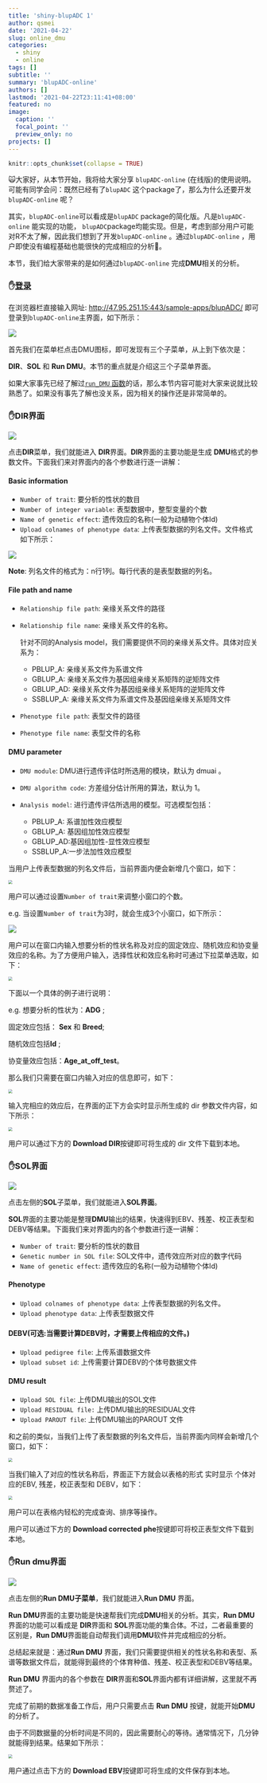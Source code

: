 ```yaml
---
title: 'shiny-blupADC 1' 
author: qsmei
date: '2021-04-22'
slug: online_dmu
categories:
  - shiny
  - online
tags: []
subtitle: ''
summary: 'blupADC-online'
authors: []
lastmod: '2021-04-22T23:11:41+08:00'
featured: no
image:
  caption: ''
  focal_point: ''
  preview_only: no
projects: []
---
```


```r
knitr::opts_chunk$set(collapse = TRUE)
```

🙀大家好，从本节开始，我将给大家分享 `blupADC-online` (在线版)的使用说明。可能有同学会问：既然已经有了`blupADC` 这个package了，那么为什么还要开发`blupADC-online` 呢？

其实，`blupADC-online`可以看成是`blupADC` package的简化版。凡是`blupADC-online` 能实现的功能， `blupADC`package均能实现。但是，考虑到部分用户可能对R不太了解，因此我们想到了开发`blupADC-online` 。通过`blupADC-online` ，用户即使没有编程基础也能很快的完成相应的分析💯。

本节，我们给大家带来的是如何通过`blupADC-online` 完成**DMU**相关的分析。

### ✋[登录](http://47.95.251.15:443/sample-apps/blupADC/)

在浏览器栏直接输入网址: <http://47.95.251.15:443/sample-apps/blupADC/> 即可登录到`blupADC-online`主界面，如下所示：

![](https://qsmei-markdown.oss-cn-shanghai.aliyuncs.com/markdown-img/20210423090310.png)

首先我们在菜单栏点击DMU图标，即可发现有三个子菜单，从上到下依次是：

**DIR**、**SOL** 和 **Run DMU**。本节的重点就是介绍这三个子菜单界面。

如果大家事先已经了解过[`run_DMU` 函数](https://qsmei.netlify.app/post/2021-04-20-r-package-blup-adc-run-dmu/run_dmu/)的话，那么本节内容可能对大家来说就比较熟悉了。如果没有事先了解也没关系，因为相关的操作还是非常简单的。

### ✋DIR界面

![](https://qsmei-markdown.oss-cn-shanghai.aliyuncs.com/markdown-img/20210423091906.png)

点击**DIR**菜单，我们就能进入 **DIR**界面。**DIR**界面的主要功能是生成 **DMU**格式的参数文件。下面我们来对界面内的各个参数进行逐一讲解：

#### Basic information

-   `Number of trait`: 要分析的性状的数目
-   `Number of integer variable`: 表型数据中，整型变量的个数
-   `Name of genetic effect`: 遗传效应的名称(一般为动植物个体Id)
-   `Upload colnames of phenotype data`: 上传表型数据的列名文件。文件格式如下所示：

![](https://qsmei-markdown.oss-cn-shanghai.aliyuncs.com/markdown-img/20210423093222.png)

**Note**: 列名文件的格式为：n行1列。每行代表的是表型数据的列名。

#### File path and name

-   `Relationship file path`: 亲缘关系文件的路径

-   `Relationship file name`: 亲缘关系文件的名称。

    针对不同的Analysis model，我们需要提供不同的亲缘关系文件。具体对应关系为：

    -   PBLUP_A: 亲缘关系文件为系谱文件
    -   GBLUP_A: 亲缘关系文件为基因组亲缘关系矩阵的逆矩阵文件
    -   GBLUP_AD: 亲缘关系文件为基因组亲缘关系矩阵的逆矩阵文件
    -   SSBLUP_A: 亲缘关系文件为系谱文件及基因组亲缘关系矩阵文件

-   `Phenotype file path`: 表型文件的路径

-   `Phenotype file name`: 表型文件的名称

#### DMU parameter

-   `DMU module`: DMU进行遗传评估时所选用的模块，默认为 dmuai 。

-   `DMU algorithm code`: 方差组分估计所用的算法，默认为 1。

-   `Analysis model`: 进行遗传评估所选用的模型。可选模型包括：

    -   PBLUP_A: 系谱加性效应模型
    -   GBLUP_A: 基因组加性效应模型
    -   GBLUP_AD:基因组加性-显性效应模型
    -   SSBLUP_A:一步法加性效应模型

当用户上传表型数据的列名文件后，当前界面内便会新增几个窗口，如下：

<img src="https://qsmei-markdown.oss-cn-shanghai.aliyuncs.com/markdown-img/20210423095607.png" style="zoom:50%;"/>

用户可以通过设置`Number of trait`来调整小窗口的个数。

e.g. 当设置`Number of trait`为3时，就会生成3个小窗口，如下所示：

![](https://qsmei-markdown.oss-cn-shanghai.aliyuncs.com/markdown-img/20210423095826.png)

用户可以在窗口内输入想要分析的性状名称及对应的固定效应、随机效应和协变量效应的名称。为了方便用户输入，选择性状和效应名称时可通过下拉菜单选取，如下：

<img src="https://qsmei-markdown.oss-cn-shanghai.aliyuncs.com/markdown-img/20210423100809.png" style="zoom:50%;"/>

下面以一个具体的例子进行说明：

e.g. 想要分析的性状为：**ADG** ;

固定效应包括： **Sex** 和 **Breed**;

随机效应包括**Id** ;

协变量效应包括：**Age_at_off_test**。

那么我们只需要在窗口内输入对应的信息即可，如下：

<img src="https://qsmei-markdown.oss-cn-shanghai.aliyuncs.com/markdown-img/20210423101319.png" style="zoom:50%;"/>

输入完相应的效应后，在界面的正下方会实时显示所生成的 dir 参数文件内容，如下所示：

<img src="https://qsmei-markdown.oss-cn-shanghai.aliyuncs.com/markdown-img/20210423102004.png" style="zoom:50%;"/>

用户可以通过下方的 **Download DIR**按键即可将生成的 dir 文件下载到本地。

### ✋SOL界面

![](https://qsmei-markdown.oss-cn-shanghai.aliyuncs.com/markdown-img/20210423102855.png)

点击左侧的**SOL**子菜单，我们就能进入**SOL界面**。

**SOL**界面的主要功能是整理**DMU**输出的结果，快速得到EBV、残差、校正表型和DEBV等结果。下面我们来对界面内的各个参数进行逐一讲解：

-   `Number of trait`: 要分析的性状的数目
-   `Genetic number in SOL file`: SOL文件中，遗传效应所对应的数字代码
-   `Name of genetic effect`: 遗传效应的名称(一般为动植物个体Id)

#### Phenotype

-   `Upload colnames of phenotype data`: 上传表型数据的列名文件。
-   `Upload phenotype data`: 上传表型数据文件

#### DEBV(可选:当需要计算DEBV时，才需要上传相应的文件。)

-   `Upload pedigree file`: 上传系谱数据文件
-   `Upload subset id`: 上传需要计算DEBV的个体号数据文件

#### DMU result

-   `Upload SOL file`: 上传DMU输出的SOL文件
-   `Upload RESIDUAL file:` 上传DMU输出的RESIDUAL文件
-   `Upload PAROUT file`: 上传DMU输出的PAROUT 文件

和之前的类似，当我们上传了表型数据的列名文件后，当前界面内同样会新增几个窗口，如下：

<img src="https://qsmei-markdown.oss-cn-shanghai.aliyuncs.com/markdown-img/20210423104324.png" style="zoom:50%;"/>

当我们输入了对应的性状名称后，界面正下方就会以表格的形式 实时显示 个体对应的EBV, 残差，校正表型和 DEBV，如下：

<img src="https://qsmei-markdown.oss-cn-shanghai.aliyuncs.com/markdown-img/20210423104550.png" style="zoom:50%;"/>

用户可以在表格内轻松的完成查询、排序等操作。

用户可以通过下方的 **Download corrected phe**按键即可将校正表型文件下载到本地。

### ✋Run dmu界面

![](https://qsmei-markdown.oss-cn-shanghai.aliyuncs.com/markdown-img/20210423104934.png)

点击左侧的**Run DMU子菜单**，我们就能进入**Run DMU** 界面。

**Run DMU**界面的主要功能是快速帮我们完成**DMU**相关的分析。其实，**Run DMU**界面的功能可以看成是 **DIR**界面和 **SOL**界面功能的集合体。不过，二者最重要的区别是，**Run DMU**界面能自动帮我们调用**DMU**软件并完成相应的分析。

总结起来就是：通过**Run DMU** 界面，我们只需要提供相关的性状名称和表型、系谱等数据文件后，就能得到最终的个体育种值、残差、校正表型和DEBV等结果。

**Run DMU** 界面内的各个参数在 **DIR**界面和**SOL**界面内都有详细讲解，这里就不再赘述了。

完成了前期的数据准备工作后，用户只需要点击 **Run DMU** 按键，就能开始**DMU**的分析了。

由于不同数据量的分析时间是不同的，因此需要耐心的等待。通常情况下，几分钟就能得到结果。结果如下所示：

<img src="https://qsmei-markdown.oss-cn-shanghai.aliyuncs.com/markdown-img/20210423111116.png" style="zoom:50%;"/>

用户通过点击下方的 **Download EBV**按键即可将生成的文件保存到本地。
